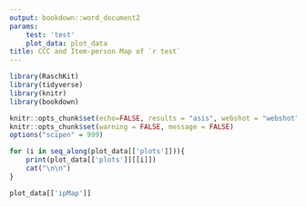 ```yaml
---
output: bookdown::word_document2
params:
    test: 'test'
    plot_data: plot_data
title: CCC and Item-person Map of `r test`
---
```


```r
library(RaschKit)
library(tidyverse)
library(knitr)
library(bookdown)

knitr::opts_chunk$set(echo=FALSE, results = "asis", webshot = "webshot")
knitr::opts_chunk$set(warning = FALSE, message = FALSE) 
options("scipen" = 999)
```

\newpage

```r
for (i in seq_along(plot_data[['plots']])){
    print(plot_data[['plots']][[i]])
    cat("\n\n")
}
```

\newpage

```r
plot_data[['ipMap']]
```

